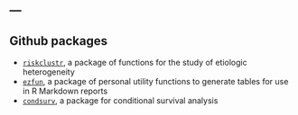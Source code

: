 ---
---

<link rel="stylesheet" href="styles.css" type="text/css">

## Github packages

- [`riskclustr`](https://cran.r-project.org/web/packages/riskclustr/index.html), a package of functions for the study of etiologic heterogeneity
- [`ezfun`](https://github.com/zabore/ezfun), a package of personal utility functions to generate tables for use in R Markdown reports
- [`condsurv`](https://github.com/zabore/condsurv), a package for conditional survival analysis


